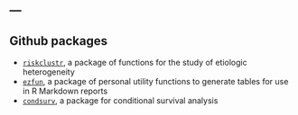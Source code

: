 ---
---

<link rel="stylesheet" href="styles.css" type="text/css">

## Github packages

- [`riskclustr`](https://cran.r-project.org/web/packages/riskclustr/index.html), a package of functions for the study of etiologic heterogeneity
- [`ezfun`](https://github.com/zabore/ezfun), a package of personal utility functions to generate tables for use in R Markdown reports
- [`condsurv`](https://github.com/zabore/condsurv), a package for conditional survival analysis


